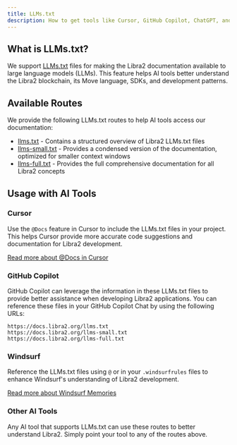 ```yaml
---
title: LLMs.txt
description: How to get tools like Cursor, GitHub Copilot, ChatGPT, and Claude to understand Libra2 documentation.
---
```


## What is LLMs.txt?

We support [LLMs.txt](https://llmstxt.org/) files for making the Libra2 documentation available to large language models
(LLMs). This feature helps AI tools better understand the Libra2 blockchain, its Move language, SDKs, and development patterns.

## Available Routes

We provide the following LLMs.txt routes to help AI tools access our documentation:

- [llms.txt](/llms.txt) - Contains a structured overview of Libra2 LLMs.txt files
- [llms-small.txt](/llms-small.txt) - Provides a condensed version of the documentation, optimized for smaller context windows
- [llms-full.txt](/llms-full.txt) - Provides the full comprehensive documentation for all Libra2 concepts

## Usage with AI Tools

### Cursor

Use the `@Docs` feature in Cursor to include the LLMs.txt files in your project. This helps Cursor provide more accurate
code suggestions and documentation for Libra2 development.

[Read more about @Docs in Cursor](https://docs.cursor.com/context/@-symbols/@-docs)

### GitHub Copilot

GitHub Copilot can leverage the information in these LLMs.txt files to provide better assistance when developing Libra2 applications. You can reference these files in your GitHub Copilot Chat by using the following URLs:

```
https://docs.libra2.org/llms.txt
https://docs.libra2.org/llms-small.txt
https://docs.libra2.org/llms-full.txt
```

### Windsurf

Reference the LLMs.txt files using `@` or in your `.windsurfrules` files to enhance Windsurf's understanding of Libra2 development.

[Read more about Windsurf Memories](https://docs.codeium.com/windsurf/memories#memories-and-rules)

### Other AI Tools

Any AI tool that supports LLMs.txt can use these routes to better understand Libra2. Simply point your tool to any of
the routes above.
